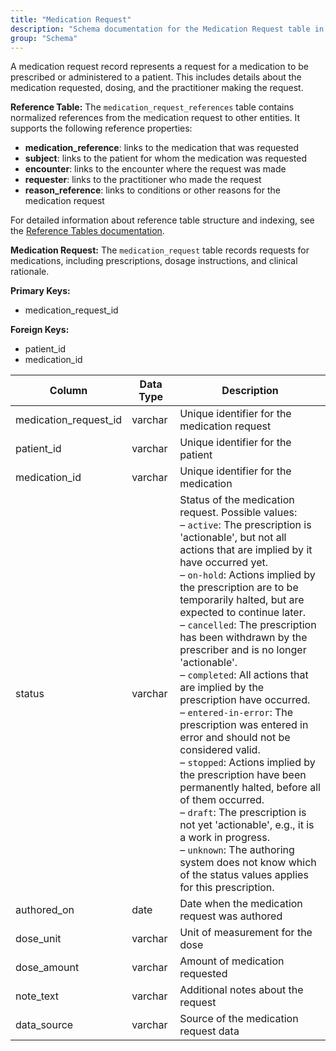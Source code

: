 ```yaml
---
title: "Medication Request"
description: "Schema documentation for the Medication Request table in the Metriport data model"
group: "Schema"
---
```


A medication request record represents a request for a medication to be prescribed or administered to a patient. This includes details about the medication requested, dosing, and the practitioner making the request.

**Reference Table:**
The `medication_request_references` table contains normalized references from the medication request to other entities. It supports the following reference properties:
* **medication_reference**: links to the medication that was requested
* **subject**: links to the patient for whom the medication was requested
* **encounter**: links to the encounter where the request was made
* **requester**: links to the practitioner who made the request
* **reason_reference**: links to conditions or other reasons for the medication request

For detailed information about reference table structure and indexing, see the [Reference Tables documentation](/medical-api/handling-data/schema/reference-tables).

**Medication Request:**
The `medication_request` table records requests for medications, including prescriptions, dosage instructions, and clinical rationale.

**Primary Keys:**
* medication_request_id

**Foreign Keys:**
* patient_id
* medication_id

| Column | Data Type | Description |
| ------ | --------- | ----------- |
| medication_request_id | varchar | Unique identifier for the medication request |
| patient_id | varchar | Unique identifier for the patient |
| medication_id | varchar | Unique identifier for the medication |
| status | varchar | Status of the medication request. Possible values:<br/>– <code>active</code>: The prescription is 'actionable', but not all actions that are implied by it have occurred yet.<br/>– <code>on-hold</code>: Actions implied by the prescription are to be temporarily halted, but are expected to continue later.<br/>– <code>cancelled</code>: The prescription has been withdrawn by the prescriber and is no longer 'actionable'.<br/>– <code>completed</code>: All actions that are implied by the prescription have occurred.<br/>– <code>entered-in-error</code>: The prescription was entered in error and should not be considered valid.<br/>– <code>stopped</code>: Actions implied by the prescription have been permanently halted, before all of them occurred.<br/>– <code>draft</code>: The prescription is not yet 'actionable', e.g., it is a work in progress.<br/>– <code>unknown</code>: The authoring system does not know which of the status values applies for this prescription. |
| authored_on | date | Date when the medication request was authored |
| dose_unit | varchar | Unit of measurement for the dose |
| dose_amount | varchar | Amount of medication requested |
| note_text | varchar | Additional notes about the request |
| data_source | varchar | Source of the medication request data |
